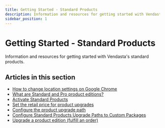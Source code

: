 ```yaml
---
title: Getting Started - Standard Products
description: Information and resources for getting started with Vendasta's standard products
sidebar_position: 1
---
```


# Getting Started - Standard Products

Information and resources for getting started with Vendasta's standard products.

## Articles in this section

- [How to change location settings on Google Chrome](/vendasta-products/general/getting-started/change-location-settings-chrome)
- [What are Standard and Pro product editions?](/vendasta-products/general/getting-started/standard-pro-product-editions)
- [Activate Standard Products](/vendasta-products/general/getting-started/activate-standard-products)
- [Set the retail price for product upgrades](/vendasta-products/general/getting-started/set-the-retail-price-for-product-upgrades)
- [Configure the product upgrade path](/vendasta-products/general/getting-started/configure-the-product-upgrade-path)
- [Configure Standard Products Upgrade Paths to Custom Packages](/vendasta-products/general/getting-started/configure-standard-products-upgrade-paths-to-custom-packages)
- [Upgrade a product edition (fulfill an order)](/vendasta-products/general/getting-started/upgrade-product-edition)